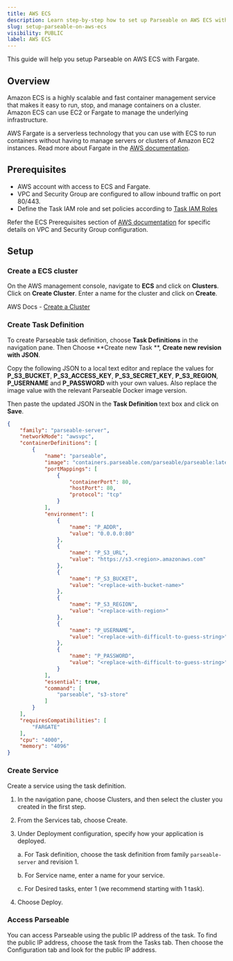 ```yaml
---
title: AWS ECS
description: Learn step-by-step how to set up Parseable on AWS ECS with Fargate. Streamline deployment and optimize performance effortlessly!
slug: setup-parseable-on-aws-ecs
visibility: PUBLIC
label: AWS ECS
---
```


<head>
<title>How to Setup Parseable on AWS ECS with Fargate? | Parseable</title>
<meta charSet="utf-8" />
<meta name="twitter:card" content="summary" />
</head>

This guide will help you setup Parseable on AWS ECS with Fargate.

## Overview

Amazon ECS is a highly scalable and fast container management service that makes it easy to run, stop, and manage containers on a cluster. Amazon ECS can use EC2 or Fargate to manage the underlying infrastructure.

AWS Fargate is a serverless technology that you can use with ECS to run containers without having to manage servers or clusters of Amazon EC2 instances. Read more about Fargate in the [AWS documentation](https://docs.aws.amazon.com/AmazonECS/latest/userguide/what-is-fargate.html).

## Prerequisites

- AWS account with access to ECS and Fargate.
- VPC and Security Group are configured to allow inbound traffic on port 80/443.
- Define the Task IAM role and set policies according to [Task IAM Roles](https://docs.aws.amazon.com/AmazonECS/latest/userguide/task-iam-roles.html)

Refer the ECS Prerequisites section of [AWS documentation](https://docs.aws.amazon.com/AmazonECS/latest/developerguide/getting-started-fargate.html#first-run-prereqs) for specific details on VPC and Security Group configuration.

## Setup

### Create a ECS cluster

On the AWS management console, navigate to **ECS** and click on **Clusters**. Click on **Create Cluster**. Enter a name for the cluster and click on **Create**.

AWS Docs - [Create a Cluster](https://docs.aws.amazon.com/AmazonECS/latest/developerguide/getting-started-fargate.html#get-started-windows-fargate-cluster)

### Create Task Definition

To create Parseable task definition, choose **Task Definitions** in the navigation pane. Then Choose **Create new Task **, **Create new revision with JSON**. 

Copy the following JSON to a local text editor and replace the values for **P_S3_BUCKET**, **P_S3_ACCESS_KEY**, **P_S3_SECRET_KEY**, **P_S3_REGION**, **P_USERNAME** and **P_PASSWORD** with your own values. Also replace the image value with the relevant Parseable Docker image version.

Then paste the updated JSON in the **Task Definition** text box and click on **Save**.

```json
{
    "family": "parseable-server", 
    "networkMode": "awsvpc", 
    "containerDefinitions": [
        {
            "name": "parseable", 
            "image": "containers.parseable.com/parseable/parseable:latest", 
            "portMappings": [
                {
                    "containerPort": 80, 
                    "hostPort": 80, 
                    "protocol": "tcp"
                }
            ], 
            "environment": [
                {
                    "name": "P_ADDR",
                    "value": "0.0.0.0:80"
                },
                {
                    "name": "P_S3_URL",
                    "value": "https://s3.<region>.amazonaws.com"
                },
                {
                    "name": "P_S3_BUCKET",
                    "value": "<replace-with-bucket-name>"
                },
                {
                    "name": "P_S3_REGION",
                    "value": "<replace-with-region>"
                },
                {
                    "name": "P_USERNAME",
                    "value": "<replace-with-difficult-to-guess-string>"
                },
                {
                    "name": "P_PASSWORD",
                    "value": "<replace-with-difficult-to-guess-string>"
                }
            ],
            "essential": true, 
            "command": [
                "parseable", "s3-store"
            ]
        }
    ], 
    "requiresCompatibilities": [
        "FARGATE"
    ], 
    "cpu": "4000", 
    "memory": "4096"
}
```

### Create Service

Create a service using the task definition.

1. In the navigation pane, choose Clusters, and then select the cluster you created in the first step.

2. From the Services tab, choose Create.

3. Under Deployment configuration, specify how your application is deployed.

    a. For Task definition, choose the task definition from family `parseable-server` and revision 1.

    b. For Service name, enter a name for your service.

    c. For Desired tasks, enter 1 (we recommend starting with 1 task).

4. Choose Deploy.

### Access Parseable

You can access Parseable using the public IP address of the task. To find the public IP address, choose the task from the Tasks tab. Then choose the Configuration tab and look for the public IP address.
